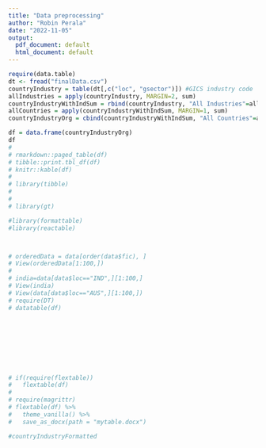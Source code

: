 ```yaml
---
title: "Data preprocessing"
author: "Robin Perala"
date: "2022-11-05"
output:
  pdf_document: default
  html_document: default
---
```




```r


require(data.table)
dt <- fread("finalData.csv")
countryIndustry = table(dt[,c("loc", "gsector")]) #GICS industry code
allIndustries = apply(countryIndustry, MARGIN=2, sum)
countryIndustryWithIndSum = rbind(countryIndustry, "All Industries"=allIndustries)
allCountries = apply(countryIndustryWithIndSum, MARGIN=1, sum)
countryIndustryOrg = cbind(countryIndustryWithIndSum, "All Countries"=allCountries)

df = data.frame(countryIndustryOrg)
df
# 
# rmarkdown::paged_table(df)
# tibble::print.tbl_df(df)
# knitr::kable(df)
# 
# library(tibble)
# 
# 
# library(gt)

#library(formattable)
#library(reactable)



# orderedData = data[order(data$fic), ]
# View(orderedData[1:100,])
# 
# india=data[data$loc=="IND",][1:100,]
# View(india)
# View(data[data$loc=="AUS",][1:100,])
# require(DT)
# datatable(df)









# if(require(flextable))
#   flextable(df)
# 
# require(magrittr)
# flextable(df) %>%
#   theme_vanilla() %>%
#   save_as_docx(path = "mytable.docx")

#countryIndustryFormatted

```

